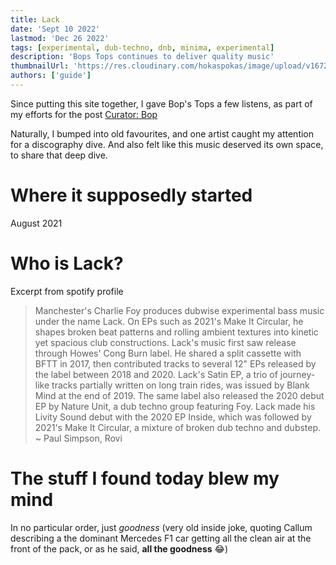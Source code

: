 ```yaml
---
title: Lack
date: 'Sept 10 2022'
lastmod: 'Dec 26 2022'
tags: [experimental, dub-techno, dnb, minima, experimental]
description: 'Bops Tops continues to deliver quality music'
thumbnailUrl: 'https://res.cloudinary.com/hokaspokas/image/upload/v1672084266/goosebumpsfm/lack_nyerip.jpg'
authors: ['guide']
---
```


Since putting this site together, I gave Bop's Tops a few listens, as part of my efforts for the post [Curator: Bop](/curated/curator-bop)

Naturally, I bumped into old favourites, and one artist caught my attention for a discography dive. And also felt like this music deserved its own space, to share that deep dive.

# Where it supposedly started

August 2021

<Track
  url={'2Mf7lfHxdiABiO7j0BDbHc'}
  genres={['experimental']}
  blurb="Lacks music is very good. Clean, well constructed bass."
/>

<Track
  url={'4FWoiSAswW1q3VvwGbmsKJ'}
  genres={['dnb']}
  blurb="Another demonstration of clean bass. Smooth like butter I tell ya"
/>

# Who is Lack?

Excerpt from spotify profile

> Manchester's Charlie Foy produces dubwise experimental bass music
> under the name Lack. On EPs such as 2021's Make It Circular, he
> shapes broken beat patterns and rolling ambient textures into kinetic
> yet spacious club constructions.
> Lack's music first saw release through Howes' Cong Burn label. He
> shared a split cassette with BFTT in 2017, then contributed tracks to
> several 12" EPs released by the label between 2018 and 2020. Lack's
> Satin EP, a trio of journey-like tracks partially written on long train
> rides, was issued by Blank Mind at the end of 2019. The same label
> also released the 2020 debut EP by Nature Unit, a dub techno group
> featuring Foy. Lack made his Livity Sound debut with the 2020 EP
> Inside, which was followed by 2021's Make It Circular, a mixture of
> broken dub techno and dubstep. ~ Paul Simpson, Rovi

# The stuff I found today blew my mind

In no particular order, just _goodness_ (very old inside joke, quoting Callum describing a the dominant Mercedes F1 car getting all the clean air at the front of the pack, or as he said, **all the goodness** 😂)

<Track
  url={'57UIAzd2JWc8IT2KLQkOOC'}
  genres={['footwork', 'bass']}
  blurb="Going straight into my fancy footwork playlist"
/>
